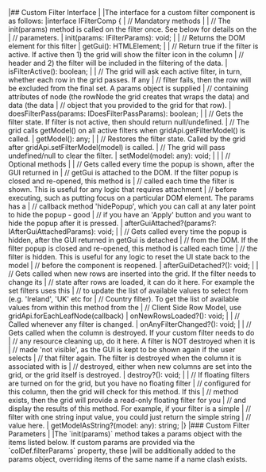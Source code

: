 <framework-specific-section frameworks="javascript">
|## Custom Filter Interface
|
|The interface for a custom filter component is as follows:
</framework-specific-section>

<framework-specific-section frameworks="javascript">
<snippet transform={false} language="ts">
|interface IFilterComp {
|    // Mandatory methods
|
|    // The init(params) method is called on the filter once. See below for details on the
|    // parameters.
|    init(params: IFilterParams): void;
|
|    // Returns the DOM element for this filter
|    getGui(): HTMLElement;
|
|    // Return true if the filter is active. If active then 1) the grid will show the filter icon in the column
|    // header and 2) the filter will be included in the filtering of the data.
|    isFilterActive(): boolean;
|
|    // The grid will ask each active filter, in turn, whether each row in the grid passes. If any
|    // filter fails, then the row will be excluded from the final set. A params object is supplied
|    // containing attributes of node (the rowNode the grid creates that wraps the data) and data (the data
|    // object that you provided to the grid for that row).
|    doesFilterPass(params: IDoesFilterPassParams): boolean;
|
|    // Gets the filter state. If filter is not active, then should return null/undefined.
|    // The grid calls getModel() on all active filters when gridApi.getFilterModel() is called.
|    getModel(): any;
|
|    // Restores the filter state. Called by the grid after gridApi.setFilterModel(model) is called.
|    // The grid will pass undefined/null to clear the filter.
|    setModel(model: any): void;
|
|
|    // Optional methods
|
|    // Gets called every time the popup is shown, after the GUI returned in
|    // getGui is attached to the DOM. If the filter popup is closed and re-opened, this method is
|    // called each time the filter is shown. This is useful for any logic that requires attachment
|    // before executing, such as putting focus on a particular DOM element. The params has a
|    // callback method 'hidePopup', which you can call at any later point to hide the popup - good
|    // if you have an 'Apply' button and you want to hide the popup after it is pressed.
|    afterGuiAttached?(params?: IAfterGuiAttachedParams): void;
|
|    // Gets called every time the popup is hidden, after the GUI returned in getGui is detached
|    // from the DOM. If the filter popup is closed and re-opened, this method is called each time
|    // the filter is hidden. This is useful for any logic to reset the UI state back to the model
|    // before the component is reopened.
|    afterGuiDetached?(): void;
|
|    // Gets called when new rows are inserted into the grid. If the filter needs to change its
|    // state after rows are loaded, it can do it here. For example the set filters uses this
|    // to update the list of available values to select from (e.g. 'Ireland', 'UK' etc for
|    // Country filter). To get the list of available values from within this method from the
|    // Client Side Row Model, use gridApi.forEachLeafNode(callback)
|    onNewRowsLoaded?(): void;
|
|    // Called whenever any filter is changed.
|     onAnyFilterChanged?(): void;
|
|    // Gets called when the column is destroyed. If your custom filter needs to do
|    // any resource cleaning up, do it here. A filter is NOT destroyed when it is
|    // made 'not visible', as the GUI is kept to be shown again if the user selects
|    // that filter again. The filter is destroyed when the column it is associated with is
|    // destroyed, either when new columns are set into the grid, or the grid itself is destroyed.
|    destroy?(): void;
|
|    // If floating filters are turned on for the grid, but you have no floating filter
|    // configured for this column, then the grid will check for this method. If this
|    // method exists, then the grid will provide a read-only floating filter for you
|    // and display the results of this method. For example, if your filter is a simple
|    // filter with one string input value, you could just return the simple string
|    // value here.
|    getModelAsString?(model: any): string;
|}
</snippet>
</framework-specific-section>

<framework-specific-section frameworks="javascript">
|### Custom Filter Parameters
|
|The `init(params)` method takes a params object with the items listed below. If custom params are provided via the `colDef.filterParams` property, these 
|will be additionally added to the params object, overriding items of the same name if a name clash exists.
</framework-specific-section>